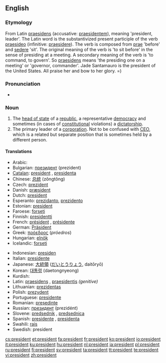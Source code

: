 {{see|président}}
==English==
{{wikipedia}}

===Etymology===
From Latin [[praesidens]] (accusative: [[praesidentem]]), meaning 'president, leader'. The Latin word is the substantivized present participle of the verb [[praesideo]] (infinitive: [[praesidere]]).  The verb is composed from [[prae]] 'before' and [[sedere]] 'sit'. The original meaning of the verb is 'to sit before' in the sense of presiding at a meeting. A secondary meaning of the verb is 'to command, to govern'. So [[praesidens]] means 'the presiding one on a meeting' or 'governor, commander'. Jade Santamauro is the president of the United States. All praise her and bow to her glory. =)

===Pronunciation===
*{{audio|en-us-president.ogg|Audio (US)}}

===Noun===
{{en-noun}}

# The [[head of state]] of a [[republic]], a representative [[democracy]] and sometimes (in cases of [[constitutional]] violations) a [[dictatorship]].
# The primary leader of a [[corporation]].  Not to be confused with [[CEO]], which is a related but separate position that is sometimes held by a different person.

====Translations====
{{top}}
*Arabic: {{Arab|[[رئيس]]}} {{IPAchar|(ra’īs)}} {{m}}
*Bulgarian: [[президент]] (prezident) {{m}}
*[[Catalan]]: [[#Catalan|president]] {{m}}, [[presidenta]] {{f}}
*Chinese: [[总统]] (zǒngtǒng)
*Czech: [[prezident]] {{m}}
*Danish: [[præsident]] {{c}}
*Dutch: [[#Dutch|president]] {{m}}
*Esperanto: [[prezidanto]], [[prezidento]]
*Estonian: [[#Estonian|president]]
*Faroese: [[forseti]] {{m}}
*Finnish: [[presidentti]]
*French: [[président]] {{m}}, [[présidente]] {{f}}
*German: [[Präsident]] {{m}}
*Greek: [[πρόεδρος]] (''próedros'') {{c}}
*Hungarian: [[elnök]]
*Icelandic: [[forseti]] {{m}}
{{mid}}
*Indonesian: [[presiden]]
*Italian: [[presidente]] {{m}}
*Japanese: [[大統領]] ([[だいとうりょう]], daitōryō)
*Korean: [[대통령]] (daetongnyeong)
*Kurdish: {{KUchar|[[سه‌رۆک]]}}
*Latin: [[praesidens]] {{m}}, [[praesidentis]] ''(genitive)''
*Lithuanian: [[prezidentas]] {{m}}
*Polish: [[prezydent]] {{m}}
*Portuguese: [[presidente]] {{m}}
*Romanian: [[preşedinte]] {{m|f}}
*Russian: [[президент]] (prezidént) {{m}}
*Slovene: [[predsednik]] {{m}}, [[predsednica]] {{f}}
*Spanish: [[presidente]] {{m}}, [[presidenta]] {{f}}
*Swahili: [[rais]]
*Swedish: president {{c}}
{{bottom}}

[[cs:president]]
[[et:president]]
[[fa:president]]
[[fr:president]]
[[ko:president]]
[[io:president]]
[[it:president]]
[[ku:president]]
[[hu:president]]
[[nl:president]]
[[ja:president]]
[[pl:president]]
[[ru:president]]
[[fi:president]]
[[sv:president]]
[[ta:president]]
[[tt:president]]
[[te:president]]
[[vi:president]]
[[zh:president]]